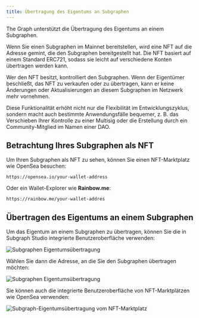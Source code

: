 ```yaml
---
title: Übertragung des Eigentums an Subgraphen
---
```


The Graph unterstützt die Übertragung des Eigentums an einem Subgraphen.

Wenn Sie einen Subgraphen im Mainnet bereitstellen, wird eine NFT auf die Adresse gemint, die den Subgraphen bereitgestellt hat. Die NFT basiert auf einem Standard ERC721, sodass sie leicht auf verschiedene Konten übertragen werden kann.

Wer den NFT besitzt, kontrolliert den Subgraphen. Wenn der Eigentümer beschließt, das NFT zu verkaufen oder zu übertragen, kann er keine Änderungen oder Aktualisierungen an diesem Subgraphen im Netzwerk mehr vornehmen.

Diese Funktionalität erhöht nicht nur die Flexibilität im Entwicklungszyklus, sondern macht auch bestimmte Anwendungsfälle bequemer, z. B. das Verschieben Ihrer Kontrolle zu einer Multisig oder die Erstellung durch ein Community-Mitglied im Namen einer DAO.

## Betrachtung Ihres Subgraphen als NFT

Um Ihren Subgraphen als NFT zu sehen, können Sie einen NFT-Marktplatz wie OpenSea besuchen:

```
https://opensea.io/your-wallet-address
```

Oder ein Wallet-Explorer wie **Rainbow.me**:

```
https://rainbow.me/your-wallet-addres
```

## Übertragen des Eigentums an einem Subgraphen

Um das Eigentum an einem Subgraphen zu übertragen, können Sie die in Subgraph Studio integrierte Benutzeroberfläche verwenden:

![Subgraphen Eigentumsübertragung](/img/subgraph-ownership-transfer-1.png)

Wählen Sie dann die Adresse, an die Sie den Subgraphen übertragen möchten:

![Subgraphen Eigentumsübertragung](/img/subgraph-ownership-transfer-2.png)

Sie können auch die integrierte Benutzeroberfläche von NFT-Marktplätzen wie OpenSea verwenden:

![Subgraph-Eigentumsübertragung vom NFT-Marktplatz](/img/subgraph-ownership-transfer-nft-marketplace.png)
